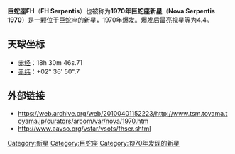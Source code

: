 '''巨蛇座FH'''（'''FH Serpentis'''）也被称为'''1970年巨蛇座新星'''（'''Nova Serpentis 1970'''）是一颗位于[[巨蛇座|巨蛇座]]的[[新星|新星]]，1970年爆发。爆发后最亮[[视星等|视星等]]为4.4。

==天球坐标==
* [[赤经|赤经]]：18h 30m 46s.71
* [[赤纬|赤纬]]：+02° 36' 50".7

==外部链接==
* https://web.archive.org/web/20100401152223/http://www.tsm.toyama.toyama.jp/curators/aroom/var/nova/1970.htm
* http://www.aavso.org/vstar/vsots/fhser.shtml {{Wayback|url=http://www.aavso.org/vstar/vsots/fhser.shtml |date=20100615175631 }}

[[Category:新星|Category:新星]]
[[Category:巨蛇座|Category:巨蛇座]]
[[Category:1970年发现的新星|Category:1970年发现的新星]]
